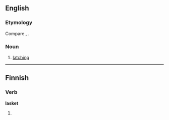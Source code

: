 ==English==

===Etymology===
Compare {{term|lash|lang=en}}, {{term|latching|lang=en}}.

===Noun===
{{en-noun}}

# {{context|nautical}} [[latching]]

{{Webster 1913}}

----

==Finnish==

===Verb===
'''lasket'''

# {{fi-form of|type=verb|pr=second-person|pl=singular|mood=indicative|tense=present|laskea}}